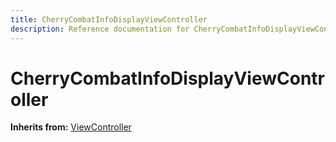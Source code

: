 ```yaml
---
title: CherryCombatInfoDisplayViewController
description: Reference documentation for CherryCombatInfoDisplayViewController meta class
---
```



# CherryCombatInfoDisplayViewController

**Inherits from:** [ViewController](/classes/viewcontroller)

<ClassDetails file="/db/classes/CherryCombatInfoDisplayViewController.62711d59b2be.json" />
